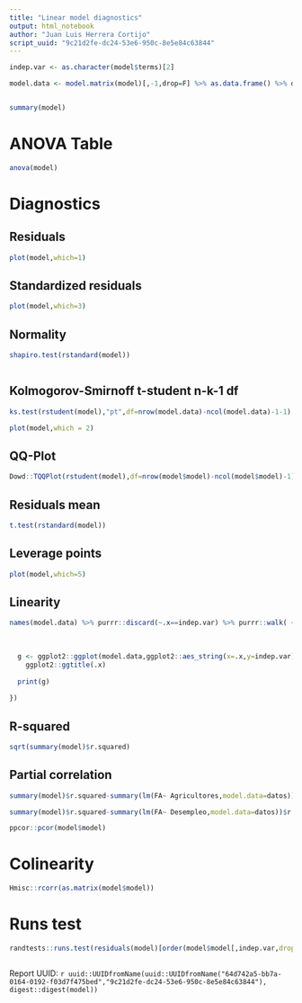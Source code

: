 ```yaml
---
title: "Linear model diagnostics"
output: html_notebook
author: "Juan Luis Herrera Cortijo"
script_uuid: "9c21d2fe-dc24-53e6-950c-8e5e84c63844"
---
```




```r

indep.var <- as.character(model$terms)[2]

model.data <- model.matrix(model)[,-1,drop=F] %>% as.data.frame() %>% dplyr::bind_cols(model$model %>% dplyr::select(one_of(indep.var)))



```


```r
summary(model)
```


# ANOVA Table

```r
anova(model)
```


# Diagnostics

## Residuals

```r
plot(model,which=1)
```


## Standardized residuals

```r
plot(model,which=3)
```


## Normality

```r

shapiro.test(rstandard(model))



```


## Kolmogorov-Smirnoff t-student n-k-1 df


```r
ks.test(rstudent(model),"pt",df=nrow(model.data)-ncol(model.data)-1-1)

```

```r

plot(model,which = 2)

```

## QQ-Plot

```r
Dowd::TQQPlot(rstudent(model),df=nrow(model$model)-ncol(model$model)-1)

```


## Residuals mean

```r

t.test(rstandard(model))

```

## Leverage points


```r
plot(model,which=5)
```


## Linearity

```r

names(model.data) %>% purrr::discard(~.x==indep.var) %>% purrr::walk( ~{
  
  
  
  g <- ggplot2::ggplot(model.data,ggplot2::aes_string(x=.x,y=indep.var)) + ggplot2::geom_point(alpha=0.5) + ggplot2::geom_smooth(method="lm",se=FALSE) +ggplot2::geom_text(ggplot2::aes(label=1:nrow(model.data))) +
    ggplot2::ggtitle(.x)
  
  print(g)
  
})
```



## R-squared


```r
sqrt(summary(model)$r.squared)
```

## Partial correlation



```r

summary(model)$r.squared-summary(lm(FA~ Agricultores,model.data=datos))$r.squared

```

```r

summary(model)$r.squared-summary(lm(FA~ Desempleo,model.data=datos))$r.squared

```


```r
ppcor::pcor(model$model)
```

# Colinearity

```r
Hmisc::rcorr(as.matrix(model$model))
```

# Runs test

```r
randtests::runs.test(residuals(model)[order(model$model[,indep.var,drop=T])])



```


Report UUID: `r uuid::UUIDfromName(uuid::UUIDfromName("64d742a5-bb7a-0164-0192-f03d7f475bed","9c21d2fe-dc24-53e6-950c-8e5e84c63844"), digest::digest(model))`